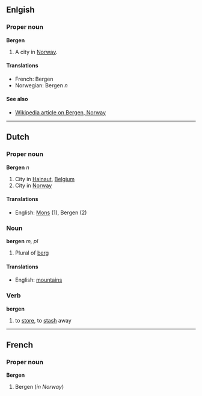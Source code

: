 ==Enlgish==
===Proper noun===
'''Bergen'''

#A city in [[Norway]].

====Translations====
*French: Bergen
*Norwegian: Bergen ''n''

====See also====
*[[en:Bergen,_Norway|Wikipedia article on Bergen, Norway]]

----
==Dutch==
===Proper noun===
'''Bergen''' ''n''

#City in [[Hainaut]], [[Belgium]]
#City in [[Norway]]

====Translations====
*English: [[Mons]] (1), Bergen (2)

===Noun===
'''bergen''' ''m, pl''

# Plural of [[berg]]

====Translations====
*English: [[mountains]]

===Verb===
'''bergen'''

# to [[store]], to [[stash]] away

----
==French==
===Proper noun===
'''Bergen'''

#Bergen (''in Norway'')